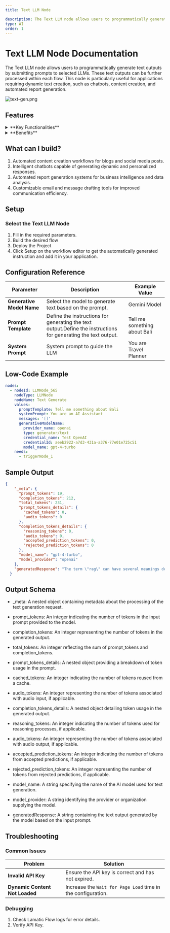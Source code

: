 ```yaml
---
title: Text LLM Node

description: The Text LLM node allows users to programmatically generate text outputs by submitting prompts to selected LLMs.
type: AI
order: 1
---
```


# Text LLM Node Documentation

The Text LLM node allows users to programmatically generate text outputs by submitting prompts to selected LLMs. These text outputs can be further processed within each flow. This node is particularly useful for applications requiring dynamic text creation, such as chatbots, content creation, and automated report generation.

![text-gen.png](./img/text-gen/text-gen.png)

## Features

<details>
  <summary>**Key Functionalities**</summary>

  
  1. **Generative Model Selection**: Allows users to select credentials for their preferred generative model, ensuring flexibility and compatibility with various LLMs. 
  
  1. **Customizable Prompts**: Features a field for creating prompt templates, enabling tailored input for specific use cases.
  
  1. **System Prompt Definition**: Includes an option to define a system-level prompt to guide the AI’s behavior, ensuring context-aware and role-specific responses.
  
  1. **Additional Properties Management**: Offers expandable sections for configuring advanced properties to fine-tune AI-generated outputs.
</details> <details>
  <summary>**Benefits**</summary>

  
  1. **Flexibility**: Supports integration with multiple LLMs, allowing users to utilize different models based on their specific needs and use cases. 
  
  1. **User-Centric Design**: Provides intuitive interfaces for prompt customization and system prompt definition, making it accessible to both beginners and advanced users. 
  
  1. **Enhanced Control**: Enables precise control over the AI’s behavior and output quality through customizable prompts and system configurations.
  
  1. **Scalability**: Facilitates the creation of reusable prompt templates for diverse workflows, ensuring consistency across projects.
</details>

## What can I build?

1. Automated content creation workflows for blogs and social media posts.
1. Intelligent chatbots capable of generating dynamic and personalized responses.
1. Automated report generation systems for business intelligence and data analysis.
1. Customizable email and message drafting tools for improved communication efficiency.

## Setup

### Select the Text LLM Node

1. Fill in the required parameters.
1. Build the desired flow
1. Deploy the Project
1. Click Setup on the workflow editor to get the automatically generated instruction and add it in your application.

## Configuration Reference

| **Parameter**             | **Description**                                                                                                | **Example Value**              |
| ------------------------- | -------------------------------------------------------------------------------------------------------------- | ------------------------------ |
| **Generative Model Name** | Select the model to generate text based on the prompt.                                                         | Gemini Model                   |
| **Prompt Template**       | Define the instructions for generating the text output.Define the instructions for generating the text output. | Tell me something about Bali |
| **System Prompt**         | System prompt to guide the LLM                                                                                 | You are Travel Planner         |

## Low-Code Example

```yaml
nodes:
  - nodeId: LLMNode_565
    nodeType: LLMNode
    nodeName: Text Generate
    values:
      promptTemplate: Tell me something about Bali
      systemPrompt: You are an AI Assistant
      messages: '[]'
      generativeModelName:
        provider_name: openai
        type: generator/text
        credential_name: Test OpenAI
        credentialId: aeeb2922-a7d3-431a-a376-77e01e725c51
        model_name: gpt-4-turbo
    needs:
      - triggerNode_1
```

## Sample Output

```json
{
    "_meta": {
      "prompt_tokens": 19,
      "completion_tokens": 212,
      "total_tokens": 231,
      "prompt_tokens_details": {
        "cached_tokens": 0,
        "audio_tokens": 0
      },
      "completion_tokens_details": {
        "reasoning_tokens": 0,
        "audio_tokens": 0,
        "accepted_prediction_tokens": 0,
        "rejected_prediction_tokens": 0
      },
      "model_name": "gpt-4-turbo",
      "model_provider": "openai"
    },
    "generatedResponse": "The term \"rag\" can have several meanings depending on the context:\n\n1. **Textile Usage**: Traditionally, a \"rag\" refers to a scrap or small piece of cloth used for cleaning or dusting. People often use old clothing or linen as rags once they are too worn out for their original purpose.\n\n2. **Informal Music Reference**: In music, particularly in jazz and early 20th-century American music, \"rag\" refers to a ragtime composition, a musical genre characterized by its syncopated, or \"ragged,\" rhythm.\n\n3. **Slang**: In some contexts, \"rag\" can be a derogatory slang term. For instance, it might be used to refer to a newspaper or magazine that is considered to be of low quality or integrity.\n\n4. **Other Uses**: In various professional or regional dialects, \"rag\" might have specific meanings related to the field or area. \n\nCan you specify in which context you are inquiring about \"rag\" to provide a more targeted explanation?"
  }
```
## Output Schema

- _meta: A nested object containing metadata about the processing of the text generation request.

- prompt_tokens: An integer indicating the number of tokens in the input prompt provided to the model.

- completion_tokens: An integer representing the number of tokens in the generated output.

- total_tokens: An integer reflecting the sum of prompt_tokens and completion_tokens.

- prompt_tokens_details: A nested object providing a breakdown of token usage in the prompt.

- cached_tokens: An integer indicating the number of tokens reused from a cache.

- audio_tokens: An integer representing the number of tokens associated with audio input, if applicable.

- completion_tokens_details: A nested object detailing token usage in the generated output.

- reasoning_tokens: An integer indicating the number of tokens used for reasoning processes, if applicable.

- audio_tokens: An integer representing the number of tokens associated with audio output, if applicable.

- accepted_prediction_tokens: An integer indicating the number of tokens from accepted predictions, if applicable.

- rejected_prediction_tokens: An integer representing the number of tokens from rejected predictions, if applicable.

- model_name: A string specifying the name of the AI model used for text generation.

- model_provider: A string identifying the provider or organization supplying the model.

- generatedResponse: A string containing the text output generated by the model based on the input prompt.


## Troubleshooting

### Common Issues

| **Problem**                    | **Solution**                                                      |
| ------------------------------ | ----------------------------------------------------------------- |
| **Invalid API Key**            | Ensure the API key is correct and has not expired.                |
| **Dynamic Content Not Loaded** | Increase the `Wait for Page Load` time in the configuration.      |

### Debugging
1. Check Lamatic Flow logs for error details.
1. Verify API Key.